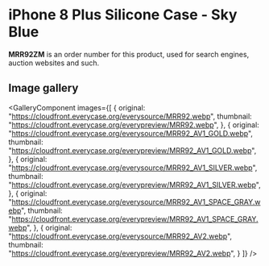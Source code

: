 
# iPhone 8 Plus Silicone Case - Sky Blue

<Callout type='info' emoji='👉🏻'>**MRR92ZM** is an order number for this product, used for search engines, auction websites and such.</Callout>

## Image gallery

<GalleryComponent
    images={[
      {
        original: "https://cloudfront.everycase.org/everysource/MRR92.webp",
        thumbnail: "https://cloudfront.everycase.org/everypreview/MRR92.webp",
      },
      {
        original: "https://cloudfront.everycase.org/everysource/MRR92_AV1_GOLD.webp",
        thumbnail: "https://cloudfront.everycase.org/everypreview/MRR92_AV1_GOLD.webp",
      },
      {
        original: "https://cloudfront.everycase.org/everysource/MRR92_AV1_SILVER.webp",
        thumbnail: "https://cloudfront.everycase.org/everypreview/MRR92_AV1_SILVER.webp",
      },
      {
        original: "https://cloudfront.everycase.org/everysource/MRR92_AV1_SPACE_GRAY.webp",
        thumbnail: "https://cloudfront.everycase.org/everypreview/MRR92_AV1_SPACE_GRAY.webp",
      },
      {
        original: "https://cloudfront.everycase.org/everysource/MRR92_AV2.webp",
        thumbnail: "https://cloudfront.everycase.org/everypreview/MRR92_AV2.webp",
      }
    ]}
  />
